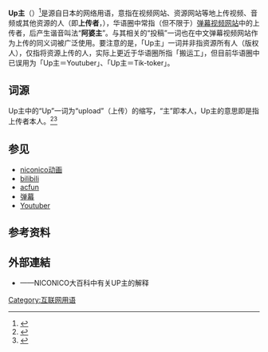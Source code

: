 
{{Refimprove|time=2017-05-21T00:40:09+00:00}}
{{noteTA
|G1 = IT
}}
'''Up主'''（{{jpn|j=うｐ主|hg=うぷぬし}}）<ref name="うｐ主 - ニコニコ大百科">{{Cite web |url = http://dic.nicovideo.jp/a/%E3%81%86p%E4%B8%BB |script-title = ja:うｐ主とは (ウプヌシとは) [単語記事] - ニコニコ大百科 |publisher = {{lang|ja|ニコニコ大百科}} |language = ja |accessdate = 2014-10-02 |format =  |quote =  |archiveurl = https://web.archive.org/web/20220516065022/https://dic.nicovideo.jp/a/%E3%81%86p%E4%B8%BB |archivedate = 2022-05-16 }}</ref>是源自日本的网络用语，意指在视频网站、资源网站等地上传视频、音频或其他资源的人（即'''上传者'''，{{lang-ja|投稿者}}），华语圈中常指（但不限于）[[弹幕视频网站|弹幕视频网站]]中的上传者，后产生谐音叫法“'''阿婆主'''”。与其相关的“投稿”一词也在中文弹幕视频网站作为上传的同义词被广泛使用。要注意的是，「Up主」一词并非指资源所有人（版权人），仅指将资源上传的人，实际上更近于华语圈所指「搬运工」，但目前华语圈中已误用为「Up主＝Youtuber」、「Up主＝Tik-toker」。

== 词源 ==
Up主中的“Up”一词为“upload”（上传）的缩写，“主”即本人，Up主的意思即是指上传者本人。<ref>{{Cite web |title = bilibili的相关说明 |url = http://www.bilibili.com/html/help.html#f1 |accessdate = 2014-07-25 |archive-date = 2014-06-18 |archive-url = https://web.archive.org/web/20140618204431/http://www.bilibili.com/html/help.html#f1 |dead-url = no }}</ref><ref>{{Cite web |title = AcFun的相关说明 |url = http://wiki.acfun.com/index.php?title=UP主&oldid=48588 }}{{dead link|date=2017年11月 |bot=InternetArchiveBot |fix-attempted=yes }}</ref>

== 参见 ==
*[[niconico动画|niconico动画]]
*[[bilibili|bilibili]]
*[[acfun|acfun]]
*[[视频弹幕|弹幕]]
*[[Youtuber|Youtuber]]

== 参考资料 ==
{{reflist}}
== 外部連結 ==
*[http://dic.nicovideo.jp/a/%E3%81%86p%E4%B8%BB {{Wayback|url=http://dic.nicovideo.jp/a/%E3%81%86p%E4%B8%BB |date=20220516065022 }} {{lang|ja|うｐ主とは (ウプヌシとは) <nowiki>[</nowiki>単語記事<nowiki>]</nowiki> - ニコニコ大百科}}]——NICONICO大百科中有关UP主的解释{{ja icon}}

{{媒体小作品}}
[[Category:互联网用语|Category:互联网用语]]
